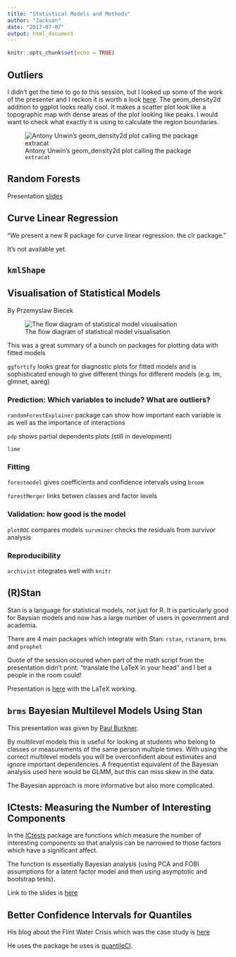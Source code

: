 ```yaml
---
title: "Statistical Models and Methods"
author: "Jackson"
date: "2017-07-07"
output: html_document
---
```


```r
knitr::opts_chunk$set(echo = TRUE)

```

## Outliers
I didn't get the time to go to this session, but I looked up some of the work of the presenter and I reckon it is worth a look [here](http://www.gradaanwr.net/content/ch09/). The geom_density2d addition to ggplot looks really cool. It makes a scatter plot look like a topographic map with dense areas of the plot looking like peaks. I would want to check what exactly it is using to calculate the region boundaries.

![Antony Unwin's geom_density2d plot calling the package `extracat`](http://www.gradaanwr.net/wp-content/gallery/9-3d/oliveOutliers-1-page-001.jpg)

## Random Forests

Presentation [slides](https://schd.ws/hosted_files/user2017/31/slides169_Schlosser_Lisa.pdf)

## Curve Linear Regression
"We present a new R package for curve linear regression: the clr package."

It's not available yet.

## `kmlShape`

## Visualisation of Statistical Models
By Przemyslaw Biecek

![The flow diagram of statistical model visualisation](https://raw.githubusercontent.com/youngstreetinitiative/brusselssproutsideas/master/content/Photos/20170706_111819.jpg?token=AWGs-xomXNmVpPlI3yNAusDXAMkm54b5ks5ZdocswA%3D%3D)

This was a great summary of a bunch on packages for plotting data with fitted models

`ggfortify` looks great for diagnostic plots for fitted models and is sophisticated enough to give different things for different models (e.g. lm, glmnet, aareg)

### Prediction: Which variables to include? What are outliers?
`randomForestExplainer` package can show how important each variable is as well as the importance of interactions

`pdp` shows partial dependents plots (still in development)

`lime`

### Fitting
`forestmodel` gives coefficients and confidence intervals using `broom`

`forestMerger` links betwen classes and factor levels

### Validation: how good is the model
`plotROC` compares models
`survminer` checks the residuals from survivor analysis

### Reproducibility
`archivist` integrates well with `knitr`


## (R)Stan
Stan is a language for statistical models, not just for R. It is particularly good for Baysian models and now has a large number of users in government and academia.

There are 4 main packages which integrate with Stan: `rstan`, `rstanarm`, `brms` and `prophet`

Quote of the session occured when part of the math script from the presentation didn't print: 
"translate the LaTeX in your head" and I bet a people in the room could!

Presentation is [here](https://schd.ws/hosted_files/user2017/3f/Goodrich.pdf) with the LaTeX working.

## `brms` Bayesian Multilevel Models Using Stan
This presentation was given by [Paul Burkner](https://github.com/paul-buerkner/brms).

By *multilevel* models this is useful for looking at students who belong to classes or measurements of the same person multiple times. With using the correct multilevel models you will be overconfident about estimates and ignore important dependencies. A frequentist equivalent of the Bayesian analysis used here would be GLMM, but this can miss skew in the data. 

The Bayesian approach is more informative but also more complicated.


## ICtests: Measuring the Number of Interesting Components
In the [ICtests](https://cran.r-project.org/package=ICtest) package are functions which measure the number of interesting components so that analysis can be narrowed to those factors which have a significant affect. 

The function is essentially Bayesian analysis (using PCA and FOBI assumptions for a latent factor model and then using asymptotic and bootstrap tests). 

Link to the slides is [here](http://schd.ws/hosted_files/user2017/7a/ecology_statistics_620.pdf)

## Better Confidence Intervals for Quantiles
His blog about the Flint Water Crisis which was the case study is [here](http://staff.math.su.se/hoehle/blog/2017/06/18/quantiles.html)

He uses the package he uses is [quantileCI](https://www.rdocumentation.org/packages/jmuOutlier/versions/1.1/topics/quantileCI).



